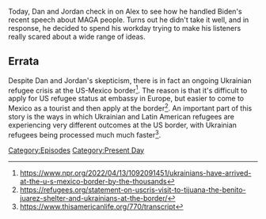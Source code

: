 {{DEFAULTSORT:
    #_EPISODE_0721:September 2, 2022
}}{{Episode
    | title           = September 2, 2022
    | caption         = [https://knowledgefight.libsyn.com/721-september-2-2022 Listen to this episode on Libsyn]
    | episodeNumber   = 721
    | length          = 01:30:39
    | airDate         = September 5, 2022
    | coverageDate    = September 2, 2022
    | episodeType     = [[:Category:Present Day|Present Day]]
    | previousEpisode = [[720: August 6, 2003]]
    | nextEpisode     = [[722: Space Capitalism Is Still Capitalism]]
}}

{{Stub}}

Today, Dan and Jordan check in on Alex to see how he handled Biden's recent speech about MAGA people.  Turns out he didn't take it well, and in response, he decided to spend his workday trying to make his listeners really scared about a wide range of ideas.

== Errata ==
Despite Dan and Jordan's skepticism, there is in fact an ongoing Ukrainian refugee crisis at the US-Mexico border<ref>https://www.npr.org/2022/04/13/1092091451/ukrainians-have-arrived-at-the-u-s-mexico-border-by-the-thousands</ref>. The reason is that it's difficult to apply for US refugee status at embassy in Europe, but easier to come to Mexico as a tourist and then apply at the border<ref>https://refugees.org/statement-on-uscris-visit-to-tijuana-the-benito-juarez-shelter-and-ukrainians-at-the-border/</ref>. An important part of this story is the ways in which Ukrainian and Latin American refugees are experiencing very different outcomes at the US border, with Ukrainian refugees being processed much much faster<ref>https://www.thisamericanlife.org/770/transcript</ref>.
[[Category:Episodes]]
[[Category:Present Day]]
